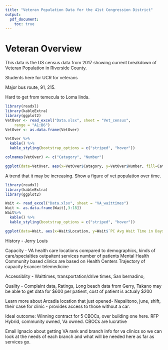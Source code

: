 ```yaml
---
title: "Veteran Population Data for the 41st Congression District"
output: 
  pdf_document:
    toc: true
---
```


# Veteran Overview

This data is the US census data from 2017 showing current breakdown of Veteran Population in Riverside County.

Students here for UCR for veterans

Major bus route, 91, 215.

Hard to get from temecula to Loma linda. 

```r
library(readxl)
library(kableExtra)
library(ggplot2)
VetOver <- read_excel("Data.xlsx", sheet = "Vet_census", 
    range = "A1:B6")
VetOver <- as.data.frame(VetOver)

VetOver %>%
  kable() %>%
  kable_styling(bootstrap_options = c("striped", "hover"))

colnames(VetOver) <- c("Catagory", "Number")

ggplot(data=VetOver, aes(x=VetOver$Catagory, y=VetOver$Number, fill=Catagory)) + geom_bar(stat="identity") + theme(legend.position = "none", axis.text.x = element_text(angle = 90)) + ylab("Number of Veterans") + xlab("")


```

A trend that it may be increasing. Show a figure of vet population over time. 


```r
library(readxl)
library(kableExtra)
library(ggplot2)

Wait <- read_excel("Data.xlsx", sheet = "VA_waittimes")
Wait <- as.data.frame(Wait[,3:18])
Wait%>%
  kable() %>%
  kable_styling(bootstrap_options = c("striped", "hover"))

ggplot(data=Wait, aes(x=Wait$Location, y=Wait$`PC Avg Wait Time in Days 13`, fill=Wait$Location)) + geom_bar(stat="identity") + theme(legend.position = "none", axis.text.x = element_text(angle = 90)) + ylab("Primary Care Wait time") + xlab("")

```
History - Jerry Louis 

Capacity -  VA health care locations compared to demographics, kinds of care/specialties
  outpaitent services
  number of patients
  Mental Health
  Community based clinics are based on Health Centers
  Trajectory of capacity
  Ecancer
  telemedicine

Accessiblity - Waittimes, transportation/drive times, San bernadino,

Quality - Complaint data, Ratings, Long beach data from Gerry, Takano may be able to get data for 
  $600 per patient, cost of patient is actualy \$200

Learn more about Arcadia location that just opened- Nepalitono, june, shift, their case for clinic - provides access to those without a car. 

Ideal outcome: Winning contract for 5 CBOCs, over building one here. RFP
Hybrid, community owned, Va owned. CBOCs are lucrative

Email Ignacio about getting VA rank and branch info for va clinics so we can look at the needs of each branch and what will be needed here as far as services go. 


